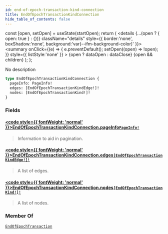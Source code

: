 ```yaml
---
id: end-of-epoch-transaction-kind-connection
title: EndOfEpochTransactionKindConnection
hide_table_of_contents: false
---
```









  const [open, setOpen] = useState(startOpen);
  return (
    <details {...(open ? { open: true } : {})} className="details" style={{ border:'none', boxShadow:'none', background:'var(--ifm-background-color)' }}>
      <summary
        onClick={(e) => {
          e.preventDefault();
          setOpen((open) => !open);
        }}
        style={{ listStyle:'none' }}
      >
      {open ? dataOpen : dataClose}
      </summary>
      {open && children}
    </details>
  );
};








No description


```graphql
type EndOfEpochTransactionKindConnection {
  pageInfo: PageInfo!
  edges: [EndOfEpochTransactionKindEdge!]!
  nodes: [EndOfEpochTransactionKind!]!
}
```




### Fields

#### [<code style={{ fontWeight: 'normal' }}>EndOfEpochTransactionKindConnection.<b>pageInfo</b></code>](#)<Bullet />[`PageInfo!`](/references/sui-api/graphql/reference/objects/page-info) <Badge class="badge badge--secondary" text="non-null"/> <Badge class="badge badge--secondary" text="object"/> 
> 
> 
> Information to aid in pagination.
> 

#### [<code style={{ fontWeight: 'normal' }}>EndOfEpochTransactionKindConnection.<b>edges</b></code>](#)<Bullet />[`[EndOfEpochTransactionKindEdge!]!`](/references/sui-api/graphql/reference/objects/end-of-epoch-transaction-kind-edge) <Badge class="badge badge--secondary" text="non-null"/> <Badge class="badge badge--secondary" text="object"/> 
> 
> 
> A list of edges.
> 

#### [<code style={{ fontWeight: 'normal' }}>EndOfEpochTransactionKindConnection.<b>nodes</b></code>](#)<Bullet />[`[EndOfEpochTransactionKind!]!`](/references/sui-api/graphql/reference/unions/end-of-epoch-transaction-kind) <Badge class="badge badge--secondary" text="non-null"/> <Badge class="badge badge--secondary" text="union"/> 
> 
> 
> A list of nodes.
> 



### Member Of

[`EndOfEpochTransaction`](/references/sui-api/graphql/reference/objects/end-of-epoch-transaction)  <Badge class="badge badge--secondary" text="object"/>

